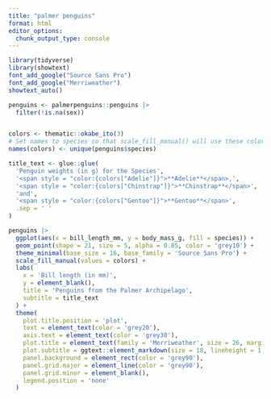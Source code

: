 ```yaml
---
title: "palmer penguins"
format: html
editor_options: 
  chunk_output_type: console
---
```


```r
library(tidyverse)
library(showtext)
font_add_google("Source Sans Pro")
font_add_google("Merriweather")
showtext_auto()

penguins <- palmerpenguins::penguins |> 
  filter(!is.na(sex))


colors <- thematic::okabe_ito(3)
# Set names to species so that scale_fill_manual() will use these colors
names(colors) <- unique(penguins$species)

```

```r

title_text <- glue::glue(
  'Penguin weights (in g) for the Species',  
  '<span style = "color:{colors["Adelie"]}">**Adelie**</span>,', 
  '<span style = "color:{colors["Chinstrap"]}">**Chinstrap**</span>', 
  'and',
  '<span style = "color:{colors["Gentoo"]}">**Gentoo**</span>', 
  .sep = ' '
)

penguins |> 
  ggplot(aes(x = bill_length_mm, y = body_mass_g, fill = species)) +
  geom_point(shape = 21, size = 5, alpha = 0.85, color = 'grey10') +
  theme_minimal(base_size = 16, base_family = 'Source Sans Pro') +
  scale_fill_manual(values = colors) +
  labs(
    x = 'Bill length (in mm)',
    y = element_blank(),
    title = 'Penguins from the Palmer Archipelago',
    subtitle = title_text
  ) +
  theme(
    plot.title.position = 'plot',
    text = element_text(color = 'grey20'),
    axis.text = element_text(color = 'grey30'),
    plot.title = element_text(family = 'Merriweather', size = 26, margin = margin(b = 7, unit = 'mm')),
    plot.subtitle = ggtext::element_markdown(size = 18, lineheight = 1.3),
    panel.background = element_rect(color = 'grey90'),
    panel.grid.major = element_line(color = 'grey90'),
    panel.grid.minor = element_blank(),
    legend.position = 'none'
  )

```

